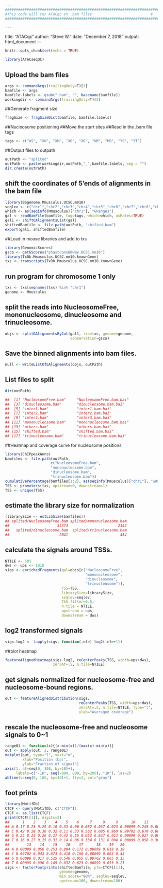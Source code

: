 ```yaml
---
############################################################################################
#This code will run ATACqc on .bam files						   #
############################################################################################

---
```

title: "ATACqc"
author: "Steve W."
date: "December 7, 2018"
output: html_document
---

```r
knitr::opts_chunk$set(echo = TRUE)
```

```r
library(ATACseqQC)
```

## Upload the bam files

```r
args <- commandArgs(trailingOnly=T)[1]
bamfile <- args
bamfile.labels <- gsub(".bam", "", basename(bamfile))
workingdir <- commandArgs(trailingOnly=T)[2]
```

##Generate fragment size
```r
fragSize <- fragSizeDist(bamfile, bamfile.labels)
```
##Nucleosome positioning
##Move the start sites
##Read in the .bam file tags

```r
tags <- c("AS", "XN", "XM", "XO", "XG", "NM", "MD", "YS", "YT")
```

##Output files to outpath

```r
outPath <- "splited"
outPath <- paste(workingdir,outPath,"_",bamfile.labels, sep = "")
dir.create(outPath)
```

## shift the coordinates of 5'ends of alignments in the bam file

```r
library(BSgenome.Mmusculus.UCSC.mm10)
seqlev <- c("chr1","chr2","chr3","chr4","chr5","chr6","chr7","chr8","chr9","chr10","chr11","chr12","chr13","chr14","chr15","chr16","chr17","chr18","chr19","chrX","chrY")
which <- as(seqinfo(Mmusculus)["chr1"], "GRanges")
gal <- readBamFile(bamfile, tag=tags, which=which, asMates=TRUE)
gal1 <- shiftGAlignmentsList(gal)
shiftedBamfile <- file.path(outPath, "shifted.bam")
export(gal1, shiftedBamfile)
```

##Load in mouse libraries and add to txs
```r
library(GenomicScores)
gsco <- getGScores("phastCons60way.UCSC.mm10")
library(TxDb.Mmusculus.UCSC.mm10.knownGene)
txs <- transcripts(TxDb.Mmusculus.UCSC.mm10.knownGene)
```

## run program for chromosome 1 only

```r
txs <- txs[seqnames(txs) %in% "chr1"]
genome <- Mmusculus
```
## split the reads into NucleosomeFree, mononucleosome, dinucleosome and trinucleosome.

```r
objs <- splitGAlignmentsByCut(gal1, txs=txs, genome=genome,
                              conservation=gsco)
```
## Save the binned alignments into bam files.

```r
null <- writeListOfGAlignments(objs, outPath)
```
## List files to split
```r
dir(outPath)

##  [1] "NucleosomeFree.bam"     "NucleosomeFree.bam.bai"
##  [3] "dinucleosome.bam"       "dinucleosome.bam.bai"  
##  [5] "inter1.bam"             "inter1.bam.bai"        
##  [7] "inter2.bam"             "inter2.bam.bai"        
##  [9] "inter3.bam"             "inter3.bam.bai"        
## [11] "mononucleosome.bam"     "mononucleosome.bam.bai"
## [13] "others.bam"             "others.bam.bai"        
## [15] "shifted.bam"            "shifted.bam.bai"       
## [17] "trinucleosome.bam"      "trinucleosome.bam.bai"
```

##Heatmap and coverage curve for nucleosome positions

```r
library(ChIPpeakAnno)
bamfiles <- file.path(outPath,
                     c("NucleosomeFree.bam",
                     "mononucleosome.bam",
                     "dinucleosome.bam",
                     "trinucleosome.bam"))
cumulativePercentage(bamfiles[1:2], as(seqinfo(Mmusculus)["chr1"], "GRanges"))
TSS <- promoters(txs, upstream=0, downstream=1)
TSS <- unique(TSS)
```

## estimate the library size for normalization

```r
(librarySize <- estLibSize(bamfiles))
## splited/NucleosomeFree.bam splited/mononucleosome.bam 
##                      33374                       2142 
##   splited/dinucleosome.bam  splited/trinucleosome.bam 
##                       2041                        454
```

## calculate the signals around TSSs.

```r
NTILE <- 101
dws <- ups <- 1010
sigs <- enrichedFragments(gal=objs[c("NucleosomeFree", 
                                     "mononucleosome",
                                     "dinucleosome",
                                     "trinucleosome")], 
                          TSS=TSS,
                          librarySize=librarySize,
                          seqlev=seqlev,
                          TSS.filter=0.5,
                          n.tile = NTILE,
                          upstream = ups,
                          downstream = dws)
```
## log2 transformed signals
```r
sigs.log2 <- lapply(sigs, function(.ele) log2(.ele+1))
```
##plot heatmap
```r
featureAlignedHeatmap(sigs.log2, reCenterPeaks(TSS, width=ups+dws),
                      zeroAt=.5, n.tile=NTILE)
```

## get signals normalized for nucleosome-free and nucleosome-bound regions.

```r
out <- featureAlignedDistribution(sigs, 
                                  reCenterPeaks(TSS, width=ups+dws),
                                  zeroAt=.5, n.tile=NTILE, type="l", 
                                  ylab="Averaged coverage")
```

## rescale the nucleosome-free and nucleosome signals to 0~1

```r
range01 <- function(x){(x-min(x))/(max(x)-min(x))}
out <- apply(out, 2, range01)
matplot(out, type="l", xaxt="n", 
        xlab="Position (bp)", 
        ylab="Fraction of signal")
axis(1, at=seq(0, 100, by=10)+1, 
     labels=c("-1K", seq(-800, 800, by=200), "1K"), las=2)
abline(v=seq(0, 100, by=10)+1, lty=2, col="gray")
```

## foot prints

```r
library(MotifDb)
CTCF <- query(MotifDb, c("CTCF"))
CTCF <- as.list(CTCF)
print(CTCF[[1]], digits=2)
##      1    2    3    4    5    6     7     8     9      10    11      12
## A 0.17 0.23 0.29 0.10 0.33 0.06 0.052 0.037 0.023 0.00099 0.245 0.00099
## C 0.42 0.28 0.30 0.32 0.11 0.33 0.562 0.005 0.960 0.99702 0.670 0.68901
## G 0.25 0.23 0.26 0.27 0.42 0.55 0.052 0.827 0.013 0.00099 0.027 0.00099
## T 0.16 0.27 0.15 0.31 0.14 0.06 0.334 0.131 0.004 0.00099 0.058 0.30900
##        13    14    15    16    17      18    19   20
## A 0.00099 0.050 0.253 0.004 0.172 0.00099 0.019 0.19
## C 0.99702 0.043 0.073 0.418 0.150 0.00099 0.063 0.43
## G 0.00099 0.017 0.525 0.546 0.055 0.99702 0.865 0.15
## T 0.00099 0.890 0.149 0.032 0.623 0.00099 0.053 0.23
sigs <- factorFootprints(shiftedBamfile, pfm=CTCF[[1]], 
                         genome=genome,
                         min.score="90%", seqlev=seqlev,
                         upstream=100, downstream=100)
```














